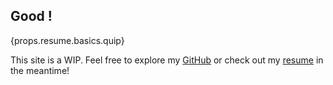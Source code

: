 
## Good <TimeOfDay />!

<p>{props.resume.basics.quip}</p>

This site is a WIP. Feel free to explore my [GitHub](https://github.com/jdkula)
or check out my [resume](/generated/resume.html)
in the meantime!
